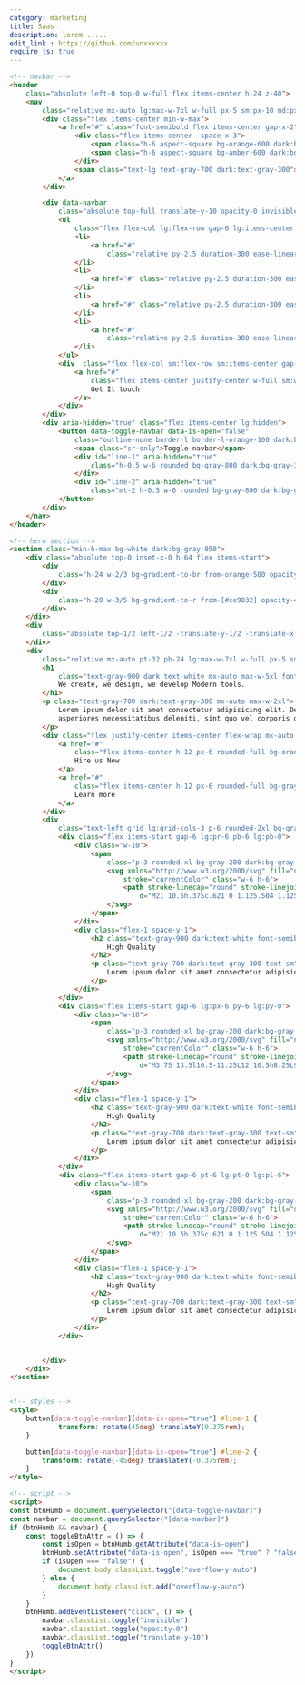 ```yaml
---
category: marketing
title: Saas
description: lorem .....
edit_link : https://github.com/unxxxxxx
require_js: true
---
```



```html
<!-- navbar -->
<header
    class="absolute left-0 top-0 w-full flex items-center h-24 z-40">
    <nav
        class="relative mx-auto lg:max-w-7xl w-full px-5 sm:px-10 md:px-12 lg:px-5 flex gap-x-5 justify-between items-center">
        <div class="flex items-center min-w-max">
            <a href="#" class="font-semibold flex items-center gap-x-2">
                <div class="flex items-center -space-x-3">
                    <span class="h-6 aspect-square bg-orange-600 dark:bg-orange-500 rounded-full flex"></span>
                    <span class="h-6 aspect-square bg-amber-600 dark:bg-amber-400 blur rounded-full flex"></span>
                </div>
                <span class="text-lg text-gray-700 dark:text-gray-300">Agency</span>
            </a>
        </div>

        <div data-navbar
            class="absolute top-full translate-y-10 opacity-0 invisible lg:visible  lg:translate-y-0 lg:opacity-100 left-0 bg-white dark:bg-gray-950 lg:!bg-transparent border-b border-gray-200 dark:border-gray-800 py-8 lg:py-0 px-5 sm:px-10 md:px-12 lg:px-0 lg:border-none lg:w-max lg:space-x-16 lg:top-0 lg:relative  lg:flex duration-300 ease-linear">
            <ul
                class="flex flex-col lg:flex-row gap-6 lg:items-center text-gray-700 dark:text-gray-300 lg:w-full lg:justify-center">
                <li>
                    <a href="#"
                        class="relative py-2.5 duration-300 ease-linear hover:text-orange-600 ">Portfolio</a>
                </li>
                <li>
                    <a href="#" class="relative py-2.5 duration-300 ease-linear hover:text-orange-600 ">Company</a>
                </li>
                <li>
                    <a href="#" class="relative py-2.5 duration-300 ease-linear hover:text-orange-600 ">Products</a>
                </li>
                <li>
                    <a href="#"
                        class="relative py-2.5 duration-300 ease-linear hover:text-orange-600 ">Resources</a>
                </li>
            </ul>
            <div  class="flex flex-col sm:flex-row sm:items-center gap-4  lg:min-w-max mt-10 lg:mt-0">
                <a href="#"
                    class="flex items-center justify-center w-full sm:w-auto h-12 px-6 rounded-full bg-gray-100 dark:bg-gray-900 text-orange-600 dark:text-gray-300 border border-gray-200 dark:border-gray-800">
                    Get It touch
                </a>
            </div>
        </div>
        <div aria-hidden="true" class="flex items-center lg:hidden">
            <button data-toggle-navbar data-is-open="false"
                class="outline-none border-l border-l-orange-100 dark:border-l-gray-800 pl-3 relative py-3">
                <span class="sr-only">Toggle navbar</span>
                <div id="line-1" aria-hidden="true"
                    class="h-0.5 w-6 rounded bg-gray-800 dark:bg-gray-300 transition duration-300">
                </div>
                <div id="line-2" aria-hidden="true"
                    class="mt-2 h-0.5 w-6 rounded bg-gray-800 dark:bg-gray-300 transition duration-300"></div>
            </button>
        </div>
    </nav>
</header>

<!-- hero section -->
<section class="min-h-max bg-white dark:bg-gray-950">
    <div class="absolute top-0 inset-x-0 h-64 flex items-start">
        <div
            class="h-24 w-2/3 bg-gradient-to-br from-orange-500 opacity-20 blur-2xl dark:from-[#cf6a0c] dark:invisible dark:opacity-40">
        </div>
        <div
            class="h-20 w-3/5 bg-gradient-to-r from-[#ce9032] opacity-40 blur-2xl dark:from-[#cf6a0c] dark:opacity-40">
        </div>
    </div>
    <div
        class="absolute top-1/2 left-1/2 -translate-y-1/2 -translate-x-1/2 w-2/5 aspect-[2/0.5] bg-gradient-to-br from-orange-600 to-amber-400 rounded-full opacity-50 blur-2xl">
    </div>
    <div
        class="relative mx-auto pt-32 pb-24 lg:max-w-7xl w-full px-5 sm:px-10 md:px-12 lg:px-5 text-center space-y-10">
        <h1
            class="text-gray-900 dark:text-white mx-auto max-w-5xl font-bold text-4xl/tight sm:text-5xl/tight lg:text-6xl/tight xl:text-7xl/tight">
            We create, we design, we develop Modern tools.
        </h1>
        <p class="text-gray-700 dark:text-gray-300 mx-auto max-w-2xl">
            Lorem ipsum dolor sit amet consectetur adipisicing elit. Deserunt saepe atque enim quasi a ipsum
            asperiores necessitatibus deleniti, sint quo vel corporis dignissimos
        </p>
        <div class="flex justify-center items-center flex-wrap mx-auto gap-4">
            <a href="#"
                class="flex items-center h-12 px-6 rounded-full bg-orange-600 text-white border border-orange-600">
                Hire us Now
            </a>
            <a href="#"
                class="flex items-center h-12 px-6 rounded-full bg-gray-100 dark:bg-gray-900 text-orange-600 dark:text-gray-300 border border-gray-200 dark:border-gray-800">
                Learn more
            </a>
        </div>
        <div
            class="text-left grid lg:grid-cols-3 p-6 rounded-2xl bg-gradient-to-tr from-gray-50 to-gray-200 dark:from-gray-900 dark:to-gray-800 border border-gray-100 dark:border-gray-800 max-w-2xl lg:max-w-5xl mx-auto lg:divide-x divide-y lg:divide-y-0 divide-gray-300 dark:divide-gray-800">
            <div class="flex items-start gap-6 lg:pr-6 pb-6 lg:pb-0">
                <div class="w-10">
                    <span
                        class="p-3 rounded-xl bg-gray-200 dark:bg-gray-800 flex w-max text-gray-800 dark:text-gray-200">
                        <svg xmlns="http://www.w3.org/2000/svg" fill="none" viewBox="0 0 24 24" stroke-width="1.5"
                            stroke="currentColor" class="w-6 h-6">
                            <path stroke-linecap="round" stroke-linejoin="round"
                                d="M21 10.5h.375c.621 0 1.125.504 1.125 1.125v2.25c0 .621-.504 1.125-1.125 1.125H21M4.5 10.5H18V15H4.5v-4.5zM3.75 18h15A2.25 2.25 0 0021 15.75v-6a2.25 2.25 0 00-2.25-2.25h-15A2.25 2.25 0 001.5 9.75v6A2.25 2.25 0 003.75 18z" />
                        </svg>
                    </span>
                </div>
                <div class="flex-1 space-y-1">
                    <h2 class="text-gray-900 dark:text-white font-semibold text-lg">
                        High Quality
                    </h2>
                    <p class="text-gray-700 dark:text-gray-300 text-sm">
                        Lorem ipsum dolor sit amet consectetur adipisicing elit.
                    </p>
                </div>
            </div>
            <div class="flex items-start gap-6 lg:px-6 py-6 lg:py-0">
                <div class="w-10">
                    <span
                        class="p-3 rounded-xl bg-gray-200 dark:bg-gray-800 flex w-max text-gray-800 dark:text-gray-200">
                        <svg xmlns="http://www.w3.org/2000/svg" fill="none" viewBox="0 0 24 24" stroke-width="1.5"
                            stroke="currentColor" class="w-6 h-6">
                            <path stroke-linecap="round" stroke-linejoin="round"
                                d="M3.75 13.5l10.5-11.25L12 10.5h8.25L9.75 21.75 12 13.5H3.75z" />
                        </svg>
                    </span>
                </div>
                <div class="flex-1 space-y-1">
                    <h2 class="text-gray-900 dark:text-white font-semibold text-lg">
                        High Quality
                    </h2>
                    <p class="text-gray-700 dark:text-gray-300 text-sm">
                        Lorem ipsum dolor sit amet consectetur adipisicing elit.
                    </p>
                </div>
            </div>
            <div class="flex items-start gap-6 pt-6 lg:pt-0 lg:pl-6">
                <div class="w-10">
                    <span
                        class="p-3 rounded-xl bg-gray-200 dark:bg-gray-800 flex w-max text-gray-800 dark:text-gray-200">
                        <svg xmlns="http://www.w3.org/2000/svg" fill="none" viewBox="0 0 24 24" stroke-width="1.5"
                            stroke="currentColor" class="w-6 h-6">
                            <path stroke-linecap="round" stroke-linejoin="round"
                                d="M21 10.5h.375c.621 0 1.125.504 1.125 1.125v2.25c0 .621-.504 1.125-1.125 1.125H21M4.5 10.5H18V15H4.5v-4.5zM3.75 18h15A2.25 2.25 0 0021 15.75v-6a2.25 2.25 0 00-2.25-2.25h-15A2.25 2.25 0 001.5 9.75v6A2.25 2.25 0 003.75 18z" />
                        </svg>
                    </span>
                </div>
                <div class="flex-1 space-y-1">
                    <h2 class="text-gray-900 dark:text-white font-semibold text-lg">
                        High Quality
                    </h2>
                    <p class="text-gray-700 dark:text-gray-300 text-sm">
                        Lorem ipsum dolor sit amet consectetur adipisicing elit.
                    </p>
                </div>
            </div>


        </div>
    </div>
</section>


<!-- styles -->
<style>
    button[data-toggle-navbar][data-is-open="true"] #line-1 {
            transform: rotate(45deg) translateY(0.375rem);
    }

    button[data-toggle-navbar][data-is-open="true"] #line-2 {
        transform: rotate(-45deg) translateY(-0.375rem);
    }
</style>

<!-- script -->
<script>
const btnHumb = document.querySelector("[data-toggle-navbar]")
const navbar = document.querySelector("[data-navbar]")
if (btnHumb && navbar) {
    const toggleBtnAttr = () => {
        const isOpen = btnHumb.getAttribute("data-is-open")
        btnHumb.setAttribute("data-is-open", isOpen === "true" ? "false" : "true")
        if (isOpen === "false") {
            document.body.classList.toggle("overflow-y-auto")
        } else {
            document.body.classList.add("overflow-y-auto")
        }
    }
    btnHumb.addEventListener("click", () => {
        navbar.classList.toggle("invisible")
        navbar.classList.toggle("opacity-0")
        navbar.classList.toggle("translate-y-10")
        toggleBtnAttr()
    })
}
</script>
```